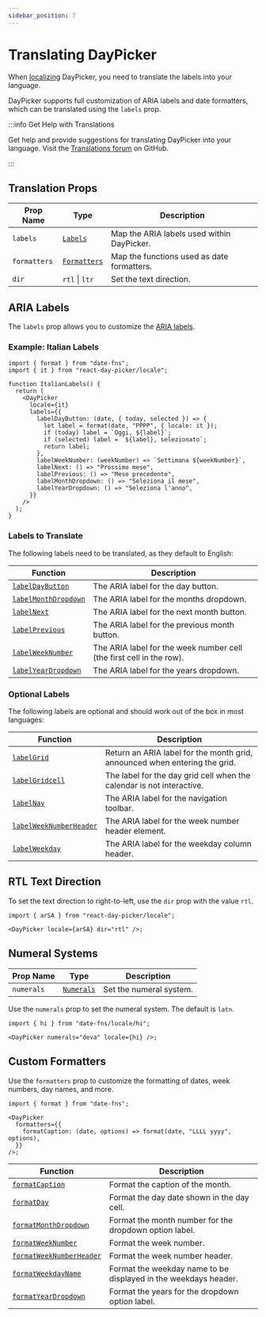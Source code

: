 ```yaml
---
sidebar_position: 7
---
```


# Translating DayPicker

When [localizing](./localization.mdx) DayPicker, you need to translate the labels into your language.

DayPicker supports full customization of ARIA labels and date formatters, which can be translated using the `labels` prop.

:::info Get Help with Translations

Get help and provide suggestions for translating DayPicker into your language. Visit the [Translations forum](https://github.com/gpbl/react-day-picker/discussions/categories/translation-and-localization) on GitHub.

:::

## Translation Props

| Prop Name    | Type                                              | Description                                |
| ------------ | ------------------------------------------------- | ------------------------------------------ |
| `labels`     | [`Labels`](../api/type-aliases/Labels.md)         | Map the ARIA labels used within DayPicker. |
| `formatters` | [`Formatters`](../api/type-aliases/Formatters.md) | Map the functions used as date formatters. |
| `dir`        | `rtl` \| `ltr`                                    | Set the text direction.                    |

## ARIA Labels

The `labels` prop allows you to customize the [ARIA labels](../guides/accessibility.mdx).

### Example: Italian Labels

```tsx
import { format } from "date-fns";
import { it } from "react-day-picker/locale";

function ItalianLabels() {
  return (
    <DayPicker
      locale={it}
      labels={{
        labelDayButton: (date, { today, selected }) => {
          let label = format(date, "PPPP", { locale: it });
          if (today) label = `Oggi, ${label}`;
          if (selected) label = `${label}, selezionato`;
          return label;
        },
        labelWeekNumber: (weekNumber) => `Settimana ${weekNumber}`,
        labelNext: () => "Prossimo mese",
        labelPrevious: () => "Mese precedente",
        labelMonthDropdown: () => "Seleziona il mese",
        labelYearDropdown: () => "Seleziona l'anno",
      }}
    />
  );
}
```

<BrowserWindow>
  <Examples.ItalianLabels />
</BrowserWindow>

### Labels to Translate

The following labels need to be translated, as they default to English:

| Function                                                       | Description                                                          |
| -------------------------------------------------------------- | -------------------------------------------------------------------- |
| [`labelDayButton`](../api/functions/labelDayButton.md)         | The ARIA label for the day button.                                   |
| [`labelMonthDropdown`](../api/functions/labelMonthDropdown.md) | The ARIA label for the months dropdown.                              |
| [`labelNext`](../api/functions/labelNext.md)                   | The ARIA label for the next month button.                            |
| [`labelPrevious`](../api/functions/labelPrevious.md)           | The ARIA label for the previous month button.                        |
| [`labelWeekNumber`](../api/functions/labelWeekNumber.md)       | The ARIA label for the week number cell (the first cell in the row). |
| [`labelYearDropdown`](../api/functions/labelYearDropdown.md)   | The ARIA label for the years dropdown.                               |

### Optional Labels

The following labels are optional and should work out of the box in most languages:

| Function                                                             | Description                                                                |
| -------------------------------------------------------------------- | -------------------------------------------------------------------------- |
| [`labelGrid`](../api/functions/labelGrid.md)                         | Return an ARIA label for the month grid, announced when entering the grid. |
| [`labelGridcell`](../api/functions/labelGridcell.md)                 | The label for the day grid cell when the calendar is not interactive.      |
| [`labelNav`](../api/functions/labelNav.md)                           | The ARIA label for the navigation toolbar.                                 |
| [`labelWeekNumberHeader`](../api/functions/labelWeekNumberHeader.md) | The ARIA label for the week number header element.                         |
| [`labelWeekday`](../api/functions/labelWeekday.md)                   | The ARIA label for the weekday column header.                              |

## RTL Text Direction

To set the text direction to right-to-left, use the `dir` prop with the value `rtl`.

```tsx
import { arSA } from "react-day-picker/locale";

<DayPicker locale={arSA} dir="rtl" />;
```

<BrowserWindow>
  <Examples.Rtl />
</BrowserWindow>

## Numeral Systems

| Prop Name  | Type                                          | Description             |
| ---------- | --------------------------------------------- | ----------------------- |
| `numerals` | [`Numerals`](../api/type-aliases/Numerals.md) | Set the numeral system. |

Use the `numerals` prop to set the numeral system. The default is `latn`.

```tsx
import { hi } from "date-fns/locale/hi";

<DayPicker numerals="deva" locale={hi} />;
```

<BrowserWindow>
  <Examples.Numerals />
</BrowserWindow>

## Custom Formatters

Use the `formatters` prop to customize the formatting of dates, week numbers, day names, and more.

```tsx
import { format } from "date-fns";

<DayPicker
  formatters={{
    formatCaption: (date, options) => format(date, "LLLL yyyy", options),
  }}
/>;
```

| Function                                                               | Description                                                     |
| ---------------------------------------------------------------------- | --------------------------------------------------------------- |
| [`formatCaption`](../api/functions/formatCaption.md)                   | Format the caption of the month.                                |
| [`formatDay`](../api/functions/formatDay.md)                           | Format the day date shown in the day cell.                      |
| [`formatMonthDropdown`](../api/functions/formatMonthDropdown.md)       | Format the month number for the dropdown option label.          |
| [`formatWeekNumber`](../api/functions/formatWeekNumber.md)             | Format the week number.                                         |
| [`formatWeekNumberHeader`](../api/functions/formatWeekNumberHeader.md) | Format the week number header.                                  |
| [`formatWeekdayName`](../api/functions/formatWeekdayName.md)           | Format the weekday name to be displayed in the weekdays header. |
| [`formatYearDropdown`](../api/functions/formatYearDropdown.md)         | Format the years for the dropdown option label.                 |
